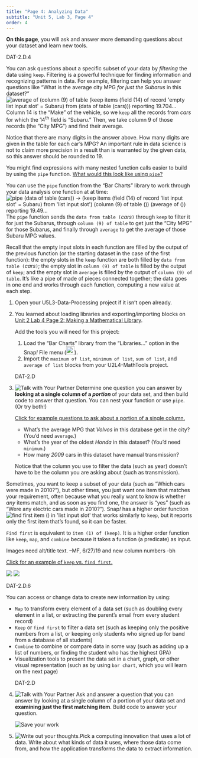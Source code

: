 ```yaml
---
title: "Page 4: Analyzing Data"
subtitle: "Unit 5, Lab 3, Page 4"
order: 4
---
```


::: learn
**On this page**, you will ask and answer more demanding
questions about your dataset and learn new tools.
:::



::: ap-standard
DAT-2.D.4
:::

You can ask questions about a specific subset of your data by
<em>filtering</em> the data using `keep`. Filtering is a
powerful technique for finding information and recognizing patterns in
data. For example, filtering can help you answer questions like "What is
the average city MPG <em>for just the Subarus</em> in this
dataset?"<br />
<img src="/img/5-algorithms/average-mpg-of-subarus-reporting.png" title="average of (column (9) of table (keep items (field (14) of record &apos;empty list input slot&apos; = Subaru) from (data of table (cars))) reporting 19.704..." alt="average of (column (9) of table (keep items (field (14) of record &apos;empty list input slot&apos; = Subaru) from (data of table (cars))) reporting 19.704..." class="ms-4"/><br />
Column 14 is the "Make" of the vehicle, so we `keep` all the
records from <var>cars</var> for which the 14<sup>th</sup> field is
"Subaru." Then, we take column 9 of those records (the "City MPG") and
find their average.



::: endnote
Notice that there are many digits in the answer above. How many
digits are given in the table for each car's MPG? An important rule in
data science is not to claim more precision in a result than is
warranted by the given data, so this answer should be rounded to 19.



You might find expressions with many nested function calls easier to
build by using the `pipe` function.
<a href="#hint-pipe" data-bs-toggle="collapse" title="What would this look like using pipe?">What
would this look like using `pipe`?</a>

::: {#hint-pipe .collapse}
You can use the `pipe` function from the "Bar Charts"
library to work through your data analysis one function at at
time:<br />
<img src="/img/5-algorithms/pipe-cars-reporting.png" title="pipe (data of table (cars)) → (keep items (field (14) of record &apos;list input slot&apos; = Subaru) from &apos;list input slot&apos;) (column (9) of table ()) (average of ()) reporting 19.49..." alt="pipe (data of table (cars)) → (keep items (field (14) of record &apos;list input slot&apos; = Subaru) from &apos;list input slot&apos;) (column (9) of table ()) (average of ()) reporting 19.49..." class="ms-4"/><br />
The `pipe` function sends the `data from table
(`<var>cars</var>`)` through `keep` to
filter it for just the Subarus, through `column (9) of table`
to get just the "City MPG" for those Subarus, and finally through
`average` to get the average of those Subaru MPG values.

Recall that the empty input slots in each function are filled by the
output of the previous function (or the starting dataset in the case of
the first function): the empty slots in the `keep` function
are both filled by `data from table
(`<var>cars</var>`)`; the empty slot in `column
(9) of table` is filled by the output of `keep`; and
the empty slot in `average` is filled by the output of
`column (9) of table`. It's like a pipe of made of pieces
connected together; the data goes in one end and works through each
function, computing a new value at each step.
:::


:::

::: forYouToDo
<ol>

<li>Open your U5L3-Data-Processing project if it isn't open
already.</li>

<li>

::: sidenote
You learned about loading libraries and exporting/importing blocks on
<a href="/unit-2/lab-4/2-math-predicates.html" title="Unit 2 Lab 4 Page 2: Making a Mathematical Library">Unit
2 Lab 4 Page 2: Making a Mathematical Library</a>.
:::

Add the tools you will need for this project:

<ol>

<li>Load the "Bar Charts" library from the "Libraries..." option in the
Snap<em>!</em> File menu
(<img src="/img/1-introduction/file_button.png" title="File button" alt="File button" style="height:1.6em;"/>).</li>

<li>Import the `maximum of list`, `minimum of
list`, `sum of list`, and `average of list`
blocks from your U2L4-MathTools project.</li>

</ol>

</li>

::: ap-standard
DAT-2.D
:::

<li><img src="/img/icons/talk-with-your-partner-mini.png" title="Talk with Your Partner" alt="Talk with Your Partner" class="inline"/>
Determine one question you can answer by **looking at a single
column of a <em>portion</em> ** of your data set, and then build
code to answer that question. You can nest your function or use
`pipe`. (Or try both!)</li>

::: endnote
<a href="#hint-portion" data-bs-toggle="collapse" title="Click for example questions to ask about a portion of a single column.">Click
for example questions to ask about a portion of a single column.</a>

::: {#hint-portion .collapse}
<ul>

<li>What's the average MPG that <em>Volvos</em> in this database get in
the city? (You'd need `average`.)</li>

<li>What's the year of the oldest <em>Honda</em> in this dataset? (You'd
need `minimum`.)</li>

<li>How many <em>2009</em> cars in this dataset have manual
transmission?</li>

</ul>

Notice that the column you use to filter the data (such as year)
doesn't have to be the column you are asking about (such as
transmission).

```{=html}
<!--NOT NEEDED IF WE KEEP IMPORTING IN #2 ABOVE
You built `average` on <a href="/unit-2/lab-4/3-other-math-reporters.html" title="Unit 2 Lab 4 Page 3: Other Mathematical Reporters">Unit 2 Lab 4 Page 3: Other Mathematical Reporters</a>.-->
```
:::
:::

</ol>
:::

Sometimes, you want to keep a subset of your data (such as "Which
cars were made in 2010?"), but other times, you just want one item that
matches your requirement, often because what you really want to know is
whether <em>any</em> items match, and as soon as you find one, the
answer is "yes" (such as "Were any electric cars made in 2010?").
Snap<em>!</em> has a higher order function
<img src="/img/blocks/find-first.png" title="find first item () in &apos;list input slot&apos;" alt="find first item () in &apos;list input slot&apos;" class="inline py-0"/>
that works similarly to `keep`, but it reports only the first
item that's found, so it can be faster.

::: endnote
`Find first` is equivalent to `item (1) of
(keep)`. It is a higher order function like `keep`,
`map`, and `combine` because it takes a function
(a predicate) as input.

::: todo
Images need alt/title text. --MF, 6/27/19 and new column numbers -bh
:::



<a href="#hint-findfirst" data-bs-toggle="collapse" title="Click for an example of keep vs. find first.">Click
for an example of `keep` vs. `find first`.</a>

::: {#hint-findfirst .collapse}
<img src="/img/5-algorithms/keep-cars-2010.png" class="inline"/>
<img src="/img/5-algorithms/find-first-car-2010.png" class="inline"/>
:::


:::

::: ap-standard
DAT-2.D.6
:::



You can access or change data to create new information by using:

<ul>

<li>`Map` to transform every element of a data set (such as
doubling every element in a list, or extracting the parent's email from
every student record)</li>

<li>`Keep` or `find first` to filter a data set
(such as keeping only the positive numbers from a list, or keeping only
students who signed up for band from a database of all students)</li>

<li>`Combine` to combine or compare data in some way (such as
adding up a list of numbers, or finding the student who has the highest
GPA)</li>

<li>Visualization tools to present the data set in a chart, graph, or
other visual representation (such as by using `bar chart`,
which you will learn on the next page)</li>

</ul>



::: forYouToDo
<ol start="4">

::: ap-standard
DAT-2.D
:::

<li><img src="/img/icons/talk-with-your-partner-mini.png" title="Talk with Your Partner" alt="Talk with Your Partner" class="inline"/>
Ask and answer a question that you can answer by looking at a single
column of a portion of your data set and **examining just the
first matching item**. Build code to answer your question.</li>

<img src="/img/icons/save-now.png" title="Save your work" alt="Save your work" class="float-end"/>

<li><img src="/img/icons/write-out-thoughts-mini.png" alt="Write out your thoughts."/>Pick
a computing innovation that uses a lot of data. Write about what kinds
of data it uses, where those data come from, and how the application
transforms the data to extract information.</li>

</ol>
:::
